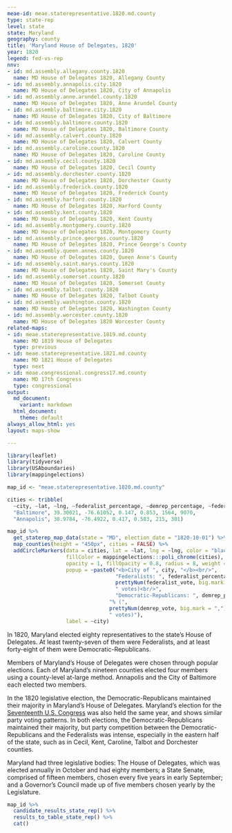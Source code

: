 ```yaml
---
meae-id: meae.staterepresentative.1820.md.county
type: state-rep
level: state
state: Maryland
geography: county
title: 'Maryland House of Delegates, 1820'
year: 1820
legend: fed-vs-rep
nnv:
- id: md.assembly.allegany.county.1820
  name: MD House of Delegates 1820, Allegany County 
- id: md.assembly.annapolis.city.1820
  name: MD House of Delegates 1820, City of Annapolis
- id: md.assembly.anne.arundel.county.1820
  name: MD House of Delegates 1820, Anne Arundel County
- id: md.assembly.baltimore.city.1820
  name: MD House of Delegates 1820, City of Baltimore
- id: md.assembly.baltimore.county.1820
  name: MD House of Delegates 1820, Baltimore County
- id: md.assembly.calvert.county.1820
  name: MD House of Delegates 1820, Calvert County
- id: md.assembly.caroline.county.1820
  name: MD House of Delegates 1820, Caroline County
- id: md.assembly.cecil.county.1820
  name: MD House of Delegates 1820, Cecil County 
- id: md.assembly.dorchester.county.1820
  name: MD House of Delegates 1820, Dorchester County 
- id: md.assembly.frederick.county.1820
  name: MD House of Delegates 1820, Frederick County
- id: md.assembly.harford.county.1820
  name: MD House of Delegates 1820, Harford County
- id: md.assembly.kent.county.1820
  name: MD House of Delegates 1820, Kent County
- id: md.assembly.montgomery.county.1820
  name: MD House of Delegates 1820, Montgomery County
- id: md.assembly.prince.georges.county.1820
  name: MD House of Delegates 1820, Prince George's County
- id: md.assembly.queen.annes.county.1820
  name: MD House of Delegates 1820, Queen Anne's County
- id: md.assembly.saint.marys.county.1820
  name: MD House of Delegates 1820, Saint Mary's County
- id: md.assembly.somerset.county.1820
  name: MD House of Delegates 1820, Somerset County
- id: md.assembly.talbot.county.1820
  name: MD House of Delegates 1820, Talbot County
- id: md.assembly.washington.county.1820
  name: MD House of Delegates 1820, Washington County
- id: md.assembly.worcester.county.1820
  name: MD House of Delegates 1820 Worcester County
related-maps:
- id: meae.staterepresentative.1819.md.county  
  name: MD 1819 House of Delegates
  type: previous
- id: meae.staterepresentative.1821.md.county
  name: MD 1821 House of Delegates
  type: next
- id: meae.congressional.congress17.md.county
  name: MD 17th Congress
  type: congressional
output:
  md_document:
    variant: markdown
  html_document:
    theme: default
always_allow_html: yes
layout: maps-show

---
```


```r
library(leaflet)
library(tidyverse)
library(USAboundaries)
library(mappingelections)

map_id <- "meae.staterepresentative.1820.md.county"

cities <- tribble(
  ~city, ~lat, ~lng, ~federalist_percentage, ~demrep_percentage, ~federalist_vote, ~demrep_vote,
  "Baltimore", 39.30021, -76.61052, 0.147, 0.853, 1564, 9070,
  "Annapolis", 38.9784, -76.4922, 0.417, 0.583, 215, 301)
```

<div class="map">

```r
map_id %>%
  get_staterep_map_data(state = "MD", election_date = "1820-10-01") %>%
  map_counties(height = "450px", cities = FALSE) %>%
  addCircleMarkers(data = cities, lat = ~lat, lng = ~lng, color = "black",
                   fillColor = mappingelections:::poli_chrome(cities),
                   opacity = 1, fillOpacity = 0.8, radius = 8, weight = 3,
                   popup = ~paste0("<b>City of ", city, "</b><br/>",
                                   "Federalists: ", federalist_percentage * 100, "% (", 
                                   prettyNum(federalist_vote, big.mark = ","), 
                                   " votes)<br/>",
                                   "Democratic-Republicans: ", demrep_percentage * 100,
                                 "% (", 
                                 prettyNum(demrep_vote, big.mark = ","),
                                 " votes)"),
                   label = ~city) 
```

</div>

In 1820, Maryland elected eighty representatives to the state’s House of Delegates. At least twenty-seven of them were Federalists, and at least forty-eight of them were Democratic-Republicans.

Members of Maryland’s House of Delegates were chosen through popular elections.
Each of Maryland’s nineteen counties elected four members using a county-level at-large method. Annapolis and the City of Baltimore each elected two members. 

In the 1820 legislative election, the Democratic-Republicans maintained their majority in Maryland’s House of Delegates. Maryland’s election for the [Seventeenth U.S. Congress](http://earlyamericanelections.org/maps/meae.congressional.congress17.md.county.html) was also held the same year, and shows similar party voting patterns. In both elections, the Democratic-Republicans maintained their majority, but party competition between the Democratic-Republicans and the Federalists was intense, especially in the eastern half of the state, such as in Cecil, Kent, Caroline, Talbot and Dorchester counties.  

Maryland had three legislative bodies: The House of Delegates, which was elected annually in October and had eighty members; a State Senate, comprised of fifteen members, chosen every five years in early September; and a Governor’s Council made up of five members chosen yearly by the Legislature.

<div class="results-table">

```r
map_id %>%
  candidate_results_state_rep() %>%
  results_to_table_state_rep() %>%
  cat()
```

</div>
